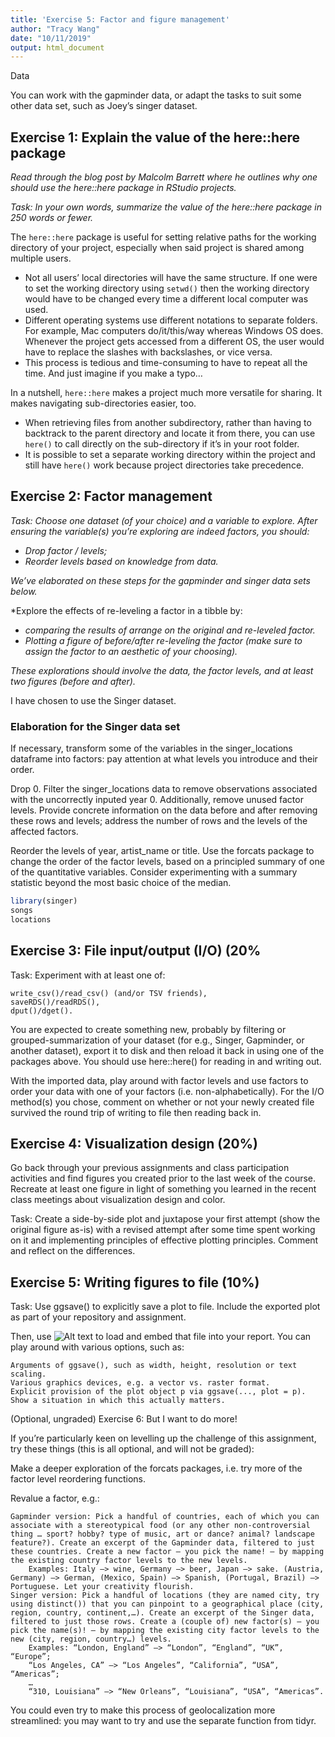 ```yaml
---
title: 'Exercise 5: Factor and figure management'
author: "Tracy Wang"
date: "10/11/2019"
output: html_document
---
```


Data

You can work with the gapminder data, or adapt the tasks to suit some other data set, such as Joey’s singer dataset.

## Exercise 1: Explain the value of the here::here package

*Read through the blog post by Malcolm Barrett where he outlines why one should use the here::here package in RStudio projects.*

*Task: In your own words, summarize the value of the here::here package in 250 words or fewer.*

The `here::here` package is useful for setting relative paths for the working directory of your project, especially when said project is shared among multiple users. 

- Not all users' local directories will have the same structure. If one were to set the working directory using `setwd()` then the working directory would have to be changed every time a different local computer was used. 
- Different operating systems use different notations to separate folders. For example, Mac computers do/it/this/way whereas Windows OS does\things\another\way. Whenever the project gets accessed from a different OS, the user would have to replace the slashes with backslashes, or vice versa. 
- This process is tedious and time-consuming to have to repeat all the time. And just imagine if you make a typo...

In a nutshell, `here::here` makes a project much more versatile for sharing. It makes navigating sub-directories easier, too.

- When retrieving files from another subdirectory, rather than having to backtrack to the parent directory and locate it from there, you can use `here()` to call directly on the sub-directory if it's in your root folder.
- It is possible to set a separate working directory within the project and still have `here()` work because project directories take precedence.

## Exercise 2: Factor management

*Task: Choose one dataset (of your choice) and a variable to explore. After ensuring the variable(s) you’re exploring are indeed factors, you should:*

- *Drop factor / levels;*
- *Reorder levels based on knowledge from data.*

*We’ve elaborated on these steps for the gapminder and singer data sets below.*

*Explore the effects of re-leveling a factor in a tibble by:

- *comparing the results of arrange on the original and re-leveled factor.*
- *Plotting a figure of before/after re-leveling the factor (make sure to assign the factor to an aesthetic of your choosing).*

*These explorations should involve the data, the factor levels, and at least two figures (before and after).*

I have chosen to use the Singer dataset.

### Elaboration for the Singer data set

If necessary, transform some of the variables in the singer_locations dataframe into factors: pay attention at what levels you introduce and their order.

Drop 0. Filter the singer_locations data to remove observations associated with the uncorrectly inputed year 0. Additionally, remove unused factor levels. Provide concrete information on the data before and after removing these rows and levels; address the number of rows and the levels of the affected factors.

Reorder the levels of year, artist_name or title. Use the forcats package to change the order of the factor levels, based on a principled summary of one of the quantitative variables. Consider experimenting with a summary statistic beyond the most basic choice of the median.

```r
library(singer)
songs
locations
```


## Exercise 3: File input/output (I/O) (20%

Task: Experiment with at least one of:

    write_csv()/read_csv() (and/or TSV friends),
    saveRDS()/readRDS(),
    dput()/dget().

You are expected to create something new, probably by filtering or grouped-summarization of your dataset (for e.g., Singer, Gapminder, or another dataset), export it to disk and then reload it back in using one of the packages above. You should use here::here() for reading in and writing out.

With the imported data, play around with factor levels and use factors to order your data with one of your factors (i.e. non-alphabetically). For the I/O method(s) you chose, comment on whether or not your newly created file survived the round trip of writing to file then reading back in.

## Exercise 4: Visualization design (20%)

Go back through your previous assignments and class participation activities and find figures you created prior to the last week of the course. Recreate at least one figure in light of something you learned in the recent class meetings about visualization design and color.

Task: Create a side-by-side plot and juxtapose your first attempt (show the original figure as-is) with a revised attempt after some time spent working on it and implementing principles of effective plotting principles. Comment and reflect on the differences.

## Exercise 5: Writing figures to file (10%)

Task: Use ggsave() to explicitly save a plot to file. Include the exported plot as part of your repository and assignment.

Then, use ![Alt text](/path/to/img.png) to load and embed that file into your report. You can play around with various options, such as:

    Arguments of ggsave(), such as width, height, resolution or text scaling.
    Various graphics devices, e.g. a vector vs. raster format.
    Explicit provision of the plot object p via ggsave(..., plot = p). Show a situation in which this actually matters.




(Optional, ungraded) Exercise 6: But I want to do more!

If you’re particularly keen on levelling up the challenge of this assignment, try these things (this is all optional, and will not be graded):

Make a deeper exploration of the forcats packages, i.e. try more of the factor level reordering functions.

Revalue a factor, e.g.:

    Gapminder version: Pick a handful of countries, each of which you can associate with a stereotypical food (or any other non-controversial thing … sport? hobby? type of music, art or dance? animal? landscape feature?). Create an excerpt of the Gapminder data, filtered to just these countries. Create a new factor – you pick the name! – by mapping the existing country factor levels to the new levels.
        Examples: Italy –> wine, Germany –> beer, Japan –> sake. (Austria, Germany) –> German, (Mexico, Spain) –> Spanish, (Portugal, Brazil) –> Portuguese. Let your creativity flourish.
    Singer version: Pick a handful of locations (they are named city, try using distinct()) that you can pinpoint to a geographical place (city, region, country, continent,…). Create an excerpt of the Singer data, filtered to just those rows. Create a (couple of) new factor(s) – you pick the name(s)! – by mapping the existing city factor levels to the new (city, region, country…) levels.
        Examples: “London, England” –> “London”, “England”, “UK”, “Europe”;
        “Los Angeles, CA” –> “Los Angeles”, “California”, “USA”, “Americas”;
        …
        “310, Louisiana” –> “New Orleans”, “Louisiana”, “USA”, “Americas”.

You could even try to make this process of geolocalization more streamlined: you may want to try and use the separate function from tidyr.
